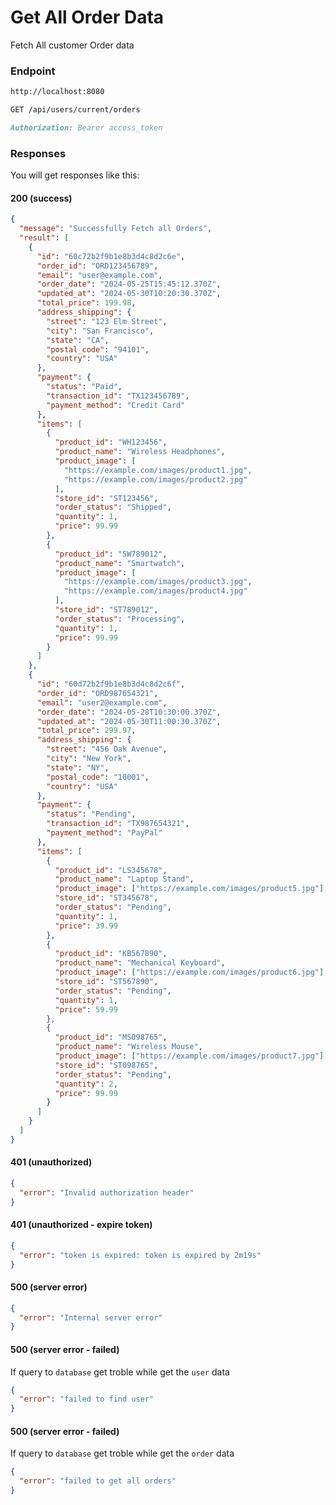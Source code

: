 # Get All Order Data

Fetch All customer Order data

### Endpoint

```md filename="Base URL"
http://localhost:8080
```

```md filename="Method and Endpoint"
GET /api/users/current/orders
```

```md filename="Headers"
Authorization: Bearer access_token
```

### Responses

You will get responses like this:

#### 200 (success)

```json filename="Response Body"
{
  "message": "Successfully Fetch all Orders",
  "result": [
    {
      "id": "60c72b2f9b1e8b3d4c8d2c6e",
      "order_id": "ORD123456789",
      "email": "user@example.com",
      "order_date": "2024-05-25T15:45:12.370Z",
      "updated_at": "2024-05-30T10:20:30.370Z",
      "total_price": 199.98,
      "address_shipping": {
        "street": "123 Elm Street",
        "city": "San Francisco",
        "state": "CA",
        "postal_code": "94101",
        "country": "USA"
      },
      "payment": {
        "status": "Paid",
        "transaction_id": "TX123456789",
        "payment_method": "Credit Card"
      },
      "items": [
        {
          "product_id": "WH123456",
          "product_name": "Wireless Headphones",
          "product_image": [
            "https://example.com/images/product1.jpg",
            "https://example.com/images/product2.jpg"
          ],
          "store_id": "ST123456",
          "order_status": "Shipped",
          "quantity": 1,
          "price": 99.99
        },
        {
          "product_id": "SW789012",
          "product_name": "Smartwatch",
          "product_image": [
            "https://example.com/images/product3.jpg",
            "https://example.com/images/product4.jpg"
          ],
          "store_id": "ST789012",
          "order_status": "Processing",
          "quantity": 1,
          "price": 99.99
        }
      ]
    },
    {
      "id": "60d72b2f9b1e8b3d4c8d2c6f",
      "order_id": "ORD987654321",
      "email": "user2@example.com",
      "order_date": "2024-05-28T10:30:00.370Z",
      "updated_at": "2024-05-30T11:00:30.370Z",
      "total_price": 299.97,
      "address_shipping": {
        "street": "456 Oak Avenue",
        "city": "New York",
        "state": "NY",
        "postal_code": "10001",
        "country": "USA"
      },
      "payment": {
        "status": "Pending",
        "transaction_id": "TX987654321",
        "payment_method": "PayPal"
      },
      "items": [
        {
          "product_id": "LS345678",
          "product_name": "Laptop Stand",
          "product_image": ["https://example.com/images/product5.jpg"],
          "store_id": "ST345678",
          "order_status": "Pending",
          "quantity": 1,
          "price": 39.99
        },
        {
          "product_id": "KB567890",
          "product_name": "Mechanical Keyboard",
          "product_image": ["https://example.com/images/product6.jpg"],
          "store_id": "ST567890",
          "order_status": "Pending",
          "quantity": 1,
          "price": 59.99
        },
        {
          "product_id": "MS098765",
          "product_name": "Wireless Mouse",
          "product_image": ["https://example.com/images/product7.jpg"],
          "store_id": "ST098765",
          "order_status": "Pending",
          "quantity": 2,
          "price": 99.99
        }
      ]
    }
  ]
}
```

#### 401 (unauthorized)

```json filename="Response Body"
{
  "error": "Invalid authorization header"
}
```

#### 401 (unauthorized - expire token)

```json filename="Response Body"
{
  "error": "token is expired: token is expired by 2m19s"
}
```

#### 500 (server error)

```json filename="Response Body"
{
  "error": "Internal server error"
}
```

#### 500 (server error - failed)

If query to `database` get troble while get the `user` data

```json filename="Response Body"
{
  "error": "failed to find user"
}
```

#### 500 (server error - failed)

If query to `database` get troble while get the `order` data

```json filename="Response Body"
{
  "error": "failed to get all orders"
}
```
